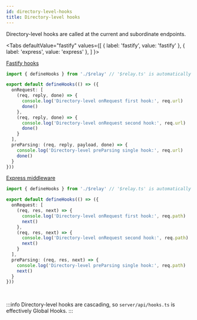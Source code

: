 ```yaml
---
id: directory-level-hooks
title: Directory-level hooks
---
```


Directory-level hooks are called at the current and subordinate endpoints.


<Tabs
  defaultValue="fastify"
  values={[
    { label: 'fastify', value: 'fastify' },
    { label: 'express', value: 'express' },
  ]
}>
<TabItem value="fastify">

[Fastify hooks](https://www.fastify.io/docs/latest/Hooks/)

```ts title="server/api/tasks/hooks.ts"
import { defineHooks } from './$relay' // '$relay.ts' is automatically generated by frourio

export default defineHooks(() => ({
  onRequest: [
    (req, reply, done) => {
      console.log('Directory-level onRequest first hook:', req.url)
      done()
    },
    (req, reply, done) => {
      console.log('Directory-level onRequest second hook:', req.url)
      done()
    }
  ],
  preParsing: (req, reply, payload, done) => {
    console.log('Directory-level preParsing single hook:', req.url)
    done()
  }
}))
```

</TabItem>
<TabItem value="express">

[Express middleware](https://expressjs.com/en/guide/using-middleware.html)

```ts title="server/api/tasks/hooks.ts"
import { defineHooks } from './$relay' // '$relay.ts' is automatically generated by frourio

export default defineHooks(() => ({
  onRequest: [
    (req, res, next) => {
      console.log('Directory-level onRequest first hook:', req.path)
      next()
    },
    (req, res, next) => {
      console.log('Directory-level onRequest second hook:', req.path)
      next()
    }
  ],
  preParsing: (req, res, next) => {
    console.log('Directory-level preParsing single hook:', req.path)
    next()
  }
}))
```

</TabItem>
</Tabs>

<br />

:::info
Directory-level hooks are cascading, so `server/api/hooks.ts` is effectively Global Hooks.
:::
